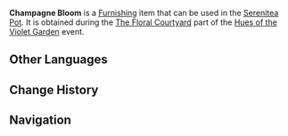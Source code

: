 {{Furnishing Infobox
|id             = 373842
|image          = Item Champagne Bloom.png
|category       = Main Flower
|rarity         = 3
|description    = A main flower of Inazuma that is in first bloom. The petals have not yet fully opened and it has a clear champagne hue.
|event          = Hues of the Violet Garden
|source1        = [[Hues of the Violet Garden/The Floral Courtyard|The Floral Courtyard]] event
}}
'''Champagne Bloom''' is a [[Furnishing]] item that can be used in the [[Serenitea Pot]]. It is obtained during the [[Hues of the Violet Garden/The Floral Courtyard|The Floral Courtyard]] part of the [[Hues of the Violet Garden]] event.

==Other Languages==
{{Other Languages|default_hidden = 1
|en      = Champagne Bloom
|zhs     = 薄香逸放
|zhs_rm  = Báoxiāng Yìfàng
|zht     = 薄香逸放
|zht_rm  = Báoxiāng Yìfàng
|ja      = 綻ぶ薄香
|ja_rm   = Hokorobu Usukou
|ko      = 은은한 향기
|ko_rm   = Euneunhan Hyanggi
|es      = Fragancia dispersa
|fr      = Floraison champagne
|ru      = Благоухающие лепестки
|th      = ดอกกลิ่นหอมสีเหลืองอ่อน
|th_rm   = 
|vi      = Hương Thoảng Bay Xa
|de      = Verstreuter Duft
|id      = Keharuman Semerbak
|pt      = Florescer do Champanhe
}}

==Change History==
{{Change History|2.6}}

==Navigation==
{{Furnishing Navbox/Subsystems|curio}}